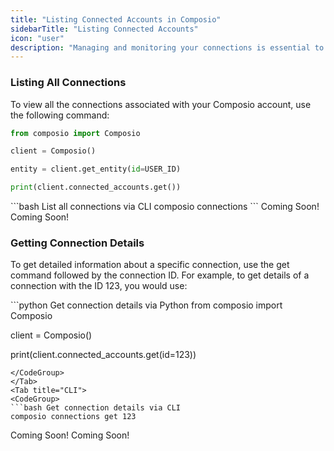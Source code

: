 ```yaml
---
title: "Listing Connected Accounts in Composio"
sidebarTitle: "Listing Connected Accounts"
icon: "user"
description: "Managing and monitoring your connections is essential to show your users what integrations they have connected."
---
```


### Listing All Connections
To view all the connections associated with your Composio account, use the following command:
<Tabs>
<Tab title="Python">
<CodeGroup>
```python List all connections via Python
from composio import Composio

client = Composio()

entity = client.get_entity(id=USER_ID)

print(client.connected_accounts.get())
```
</CodeGroup>
</Tab>
<Tab title="CLI">
<CodeGroup>
```bash List all connections via CLI
composio connections
```
</CodeGroup>
</Tab>
<Tab title="JS">
Coming Soon! 
</Tab>
<Tab title="API">
Coming Soon! 
</Tab>
</Tabs>


### Getting Connection Details
To get detailed information about a specific connection, use the get command followed by the connection ID. For example, to get details of a connection with the ID 123, you would use:

<Tabs>
<Tab title="Python">
<CodeGroup>
```python Get connection details via Python
from composio import Composio

client = Composio()

print(client.connected_accounts.get(id=123))
```
</CodeGroup>
</Tab>
<Tab title="CLI">
<CodeGroup>
```bash Get connection details via CLI
composio connections get 123
```
</CodeGroup>
</Tab>
<Tab title="JS">
Coming Soon! 
</Tab>
<Tab title="API">
Coming Soon! 
</Tab>
</Tabs>